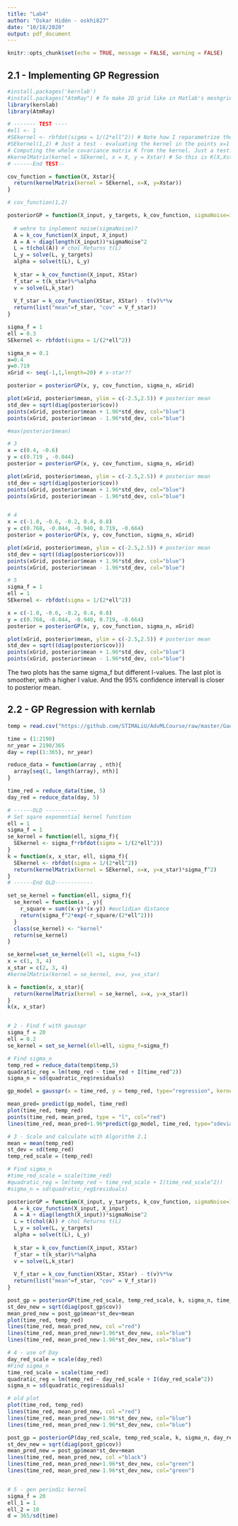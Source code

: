 ```yaml
---
title: "Lab4"
author: "Oskar Hidén - oskhi827"
date: "10/18/2020"
output: pdf_document
---
```


```r
knitr::opts_chunk$set(echo = TRUE, message = FALSE, warning = FALSE)
```

## 2.1 - Implementing GP Regression

```r
#install.packages('kernlab')
#install.packages("AtmRay") # To make 2D grid like in Matlab's meshgrid.
library(kernlab)
library(AtmRay)

# ------- TEST ----
#ell <- 1
#SEkernel <- rbfdot(sigma = 1/(2*ell^2)) # Note how I reparametrize the rbfdot (which is the SE kernel) in kernlab.
#SEkernel(1,2) # Just a test - evaluating the kernel in the points x=1 and x'=2.
# Computing the whole covariance matrix K from the kernel. Just a test.
#kernelMatrix(kernel = SEkernel, x = X, y = Xstar) # So this is K(X,Xstar).
# ------End TEST--

cov_function = function(X, Xstar){
  return(kernelMatrix(kernel = SEkernel, x=X, y=Xstar))
}

# cov_function(1,2)

posteriorGP = function(X_input, y_targets, k_cov_function, sigmaNoise=1, XStar){
  
  # wehre to inplement noise(sigmaNoise)?
  A = k_cov_function(X_input, X_input)
  A = A + diag(length(X_input))*sigmaNoise^2
  L = t(chol(A)) # chol Returns t(L)
  L_y = solve(L, y_targets)
  alpha = solve(t(L), L_y)
  
  k_star = k_cov_function(X_input, XStar)
  f_star = t(k_star)%*%alpha
  v = solve(L,k_star)
  
  V_f_star = k_cov_function(XStar, XStar) - t(v)%*%v
  return(list("mean"=f_star, "cov" = V_f_star))
}

sigma_f = 1
ell = 0.3
SEkernel <- rbfdot(sigma = 1/(2*ell^2))

sigma_n = 0.1
x=0.4
y=0.719
xGrid <- seq(-1,1,length=20) # x-star??

posterior = posteriorGP(x, y, cov_function, sigma_n, xGrid)

plot(xGrid, posterior$mean, ylim = c(-2.5,2.5)) # posterior mean
std_dev = sqrt(diag(posterior$cov))
points(xGrid, posterior$mean + 1.96*std_dev, col="blue")
points(xGrid, posterior$mean - 1.96*std_dev, col="blue")

#max(posterior$mean)

# 3 
x = c(0.4, -0.6)
y = c(0.719 , -0.044)
posterior = posteriorGP(x, y, cov_function, sigma_n, xGrid)

plot(xGrid, posterior$mean, ylim = c(-2.5,2.5)) # posterior mean
std_dev = sqrt(diag(posterior$cov))
points(xGrid, posterior$mean + 1.96*std_dev, col="blue")
points(xGrid, posterior$mean - 1.96*std_dev, col="blue")


# 4
x = c(-1.0, -0.6, -0.2, 0.4, 0.8)
y = c(0.768, -0.044, -0.940, 0.719, -0.664)
posterior = posteriorGP(x, y, cov_function, sigma_n, xGrid)

plot(xGrid, posterior$mean, ylim = c(-2.5,2.5)) # posterior mean
std_dev = sqrt((diag(posterior$cov)))
points(xGrid, posterior$mean + 1.96*std_dev, col="blue")
points(xGrid, posterior$mean - 1.96*std_dev, col="blue")

# 5
sigma_f = 1
ell = 1
SEkernel <- rbfdot(sigma = 1/(2*ell^2))

x = c(-1.0, -0.6, -0.2, 0.4, 0.8)
y = c(0.768, -0.044, -0.940, 0.719, -0.664)
posterior = posteriorGP(x, y, cov_function, sigma_n, xGrid)

plot(xGrid, posterior$mean, ylim = c(-2.5,2.5)) # posterior mean
std_dev = sqrt((diag(posterior$cov)))
points(xGrid, posterior$mean + 1.96*std_dev, col="blue")
points(xGrid, posterior$mean - 1.96*std_dev, col="blue")


```

The two plots has the same sigma_f but different l-values. The last plot is smoother, with a higher l value. And the 95% confidence intervall is closer to posterior mean. 



## 2.2 - GP Regression with kernlab
```r
temp = read.csv("https://github.com/STIMALiU/AdvMLCourse/raw/master/GaussianProcess/Code/TempTullinge.csv", header=TRUE, sep=";")

time = (1:2190)
nr_year = 2190/365
day = rep((1:365), nr_year)

reduce_data = function(array , nth){
  array[seq(1, length(array), nth)]
}

time_red = reduce_data(time, 5)
day_red = reduce_data(day, 5)

# ------OLD ----------
# Set sqare exponential kernel function
ell = 1
sigma_f = 1
se_kernel = function(ell, sigma_f){
  SEkernel <- sigma_f*rbfdot(sigma = 1/(2*ell^2))
}
k = function(x, x_star, ell, sigma_f){
  SEkernel <- rbfdot(sigma = 1/(2*ell^2))
  return(kernelMatrix(kernel = SEkernel, x=x, y=x_star)*sigma_f^2)
}
# ------End OLD------------

set_se_kernel = function(ell, sigma_f){
  se_kernel = function(x , y){
    r_square = sum((x-y)*(x-y)) #euclidian distance
    return(sigma_f^2*exp(-r_square/(2*ell^2)))
  }
  class(se_kernel) <- "kernel"
  return(se_kernel)
}

se_kernel=set_se_kernel(ell =1, sigma_f=1)
x = c(1, 3, 4)
x_star = c(2, 3, 4)
#kernelMatrix(kernel = se_kernel, x=x, y=x_star)

k = function(x, x_star){
  return(kernelMatrix(kernel = se_kernel, x=x, y=x_star))
}
k(x, x_star)


# 2 - Find f with gausspr
sigma_f = 20
ell = 0.2
se_kernel = set_se_kernel(ell=ell, sigma_f=sigma_f)

# Find sigma_n
temp_red = reduce_data(temp$temp,5)
quadratic_reg = lm(temp_red ~ time_red + I(time_red^2))
sigma_n = sd(quadratic_reg$residuals)

gp_model = gausspr(x = time_red, y = temp_red, type="regression", kernel=se_kernel, var = sigma_n^2, variance.model=TRUE)

mean_pred= predict(gp_model, time_red)
plot(time_red, temp_red)
points(time_red, mean_pred, type = "l", col="red")
lines(time_red, mean_pred+1.96*predict(gp_model, time_red, type="sdeviation")) # wrong due to scaleing done by gausspr....

# 3 - Scale and calculate with Algorithm 2.1
mean = mean(temp_red)
st_dev = sd(temp_red)
temp_red_scale = (temp_red)

# Find sigma_n
#time_red_scale = scale(time_red)
#quadratic_reg = lm(temp_red ~ time_red_scale + I(time_red_scale^2))
#sigma_n = sd(quadratic_reg$residuals)

posteriorGP = function(X_input, y_targets, k_cov_function, sigmaNoise=1, XStar){
  A = k_cov_function(X_input, X_input)
  A = A + diag(length(X_input))*sigmaNoise^2
  L = t(chol(A)) # chol Returns t(L)
  L_y = solve(L, y_targets)
  alpha = solve(t(L), L_y)
  
  k_star = k_cov_function(X_input, XStar)
  f_star = t(k_star)%*%alpha
  v = solve(L,k_star)
  
  V_f_star = k_cov_function(XStar, XStar) - t(v)%*%v
  return(list("mean"=f_star, "cov" = V_f_star))
}

post_gp = posteriorGP(time_red_scale, temp_red_scale, k, sigma_n, time_red_scale)
st_dev_new = sqrt(diag(post_gp$cov))
mean_pred_new = post_gp$mean*st_dev+mean
plot(time_red, temp_red)
lines(time_red, mean_pred_new, col ="red")
lines(time_red, mean_pred_new+1.96*st_dev_new, col="blue")
lines(time_red, mean_pred_new-1.96*st_dev_new, col="blue")

# 4 - use of Day
day_red_scale = scale(day_red)
#Find sigma_n
time_red_scale = scale(time_red)
quadratic_reg = lm(temp_red ~ day_red_scale + I(day_red_scale^2))
sigma_n = sd(quadratic_reg$residuals)

# old plot
plot(time_red, temp_red)
lines(time_red, mean_pred_new, col ="red")
lines(time_red, mean_pred_new+1.96*st_dev_new, col="blue")
lines(time_red, mean_pred_new-1.96*st_dev_new, col="blue")

post_gp = posteriorGP(day_red_scale, temp_red_scale, k, sigma_n, day_red_scale)
st_dev_new = sqrt(diag(post_gp$cov))
mean_pred_new = post_gp$mean*st_dev+mean
lines(time_red, mean_pred_new, col ="black")
lines(time_red, mean_pred_new+1.96*st_dev_new, col="green")
lines(time_red, mean_pred_new-1.96*st_dev_new, col="green")


# 5 - gen periodic kernel
sigma_f = 20
ell_1 = 1
ell_2 = 10
d = 365/sd(time)


```
